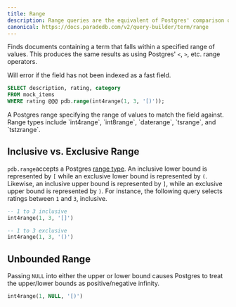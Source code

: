 ```yaml
---
title: Range
description: Range queries are the equivalent of Postgres' comparison operators.
canonical: https://docs.paradedb.com/v2/query-builder/term/range
---
```


Finds documents containing a term that falls within a specified range of values. This produces the same results as using
Postgres' `<`, `>`, etc. range operators.

<Note>Will error if the field has not been indexed as a fast field.</Note>

```sql
SELECT description, rating, category
FROM mock_items
WHERE rating @@@ pdb.range(int4range(1, 3, '[)'));
```

<div className="mt-8" />

<ParamField body="range" required>
  A Postgres range specifying the range of values to match the field against.
  Range types include `int4range`, `int8range`, `daterange`, `tsrange`, and
  `tstzrange`.
</ParamField>

## Inclusive vs. Exclusive Range

`pdb.range`accepts a Postgres [range type](https://www.postgresql.org/docs/current/rangetypes.html).
An inclusive lower bound is represented by `[` while an exclusive lower bound is represented by `(`. Likewise, an inclusive upper bound is represented by `]`, while an exclusive upper bound is represented by `)`.
For instance, the following query selects ratings between `1` and `3`, inclusive.

```sql
-- 1 to 3 inclusive
int4range(1, 3, '[]')

-- 1 to 3 exclusive
int4range(1, 3, '()')
```

## Unbounded Range

Passing `NULL` into either the upper or lower bound causes Postgres to treat the upper/lower bounds as
positive/negative infinity.

```sql
int4range(1, NULL, '[)')
```
